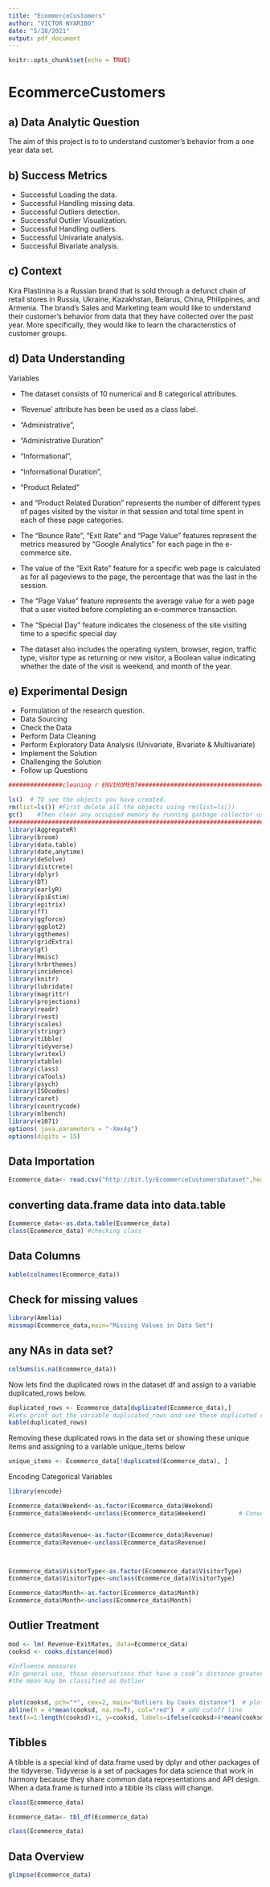 ---
title: "EcommerceCustomers"
author: "VICTOR NYARIBO"
date: "5/28/2021"
output: pdf_document
---

```{r setup, include=FALSE}
knitr::opts_chunk$set(echo = TRUE)
```
#    EcommerceCustomers
## a) Data Analytic Question

The aim of  this project is to to understand customer’s behavior from a one year data set.

## b) Success Metrics

* Successful Loading the data.
* Successful Handling missing data.
* Successful Outliers detection.
* Successful Outlier Visualization.
* Successful Handling  outliers.
* Successful Univariate analysis.
* Successful Bivariate analysis.



## c) Context

Kira Plastinina is a Russian brand that is sold through a defunct chain of retail stores in Russia, Ukraine, Kazakhstan, Belarus, China, Philippines, and Armenia. The brand’s Sales and Marketing team would like to understand their customer’s behavior from data that they have collected over the past year. More specifically, they would like to learn the characteristics of customer groups.

## d) Data Understanding
Variables

* The dataset consists of 10 numerical and 8 categorical attributes.
* 'Revenue' attribute has been be used as a class label.

* "Administrative",
* "Administrative Duration"
* "Informational", 
* "Informational Duration",
* "Product Related" 
* and "Product Related Duration" represents the number of different types of pages visited by the visitor in that   session and total time spent in each of these page categories. 

* The "Bounce Rate", "Exit Rate" and "Page Value" features represent the metrics measured by "Google Analytics"    for each page in the e-commerce site. 

* The value of the "Exit Rate" feature for a specific web page is calculated as for all pageviews to the page,    the percentage that was the last in the session.
* The "Page Value" feature represents the average value for a web page that a user visited before completing an   e-commerce transaction. 
* The "Special Day" feature indicates the closeness of the site visiting time to a specific special day 
* The dataset also includes the operating system, browser, region, traffic type, visitor type as returning or new   visitor, a Boolean value indicating whether the date of the visit is weekend, and month of the year.

## e) Experimental Design

* Formulation of the research question.
* Data Sourcing
* Check the Data
* Perform Data Cleaning
* Perform Exploratory Data Analysis  (Univariate, Bivariate & Multivariate)
* Implement the Solution
* Challenging the Solution
* Follow up Questions


```{r cleaning,include=FALSE}

###############cleaning r ENVIROMENT#####################################################3

ls()  # TO see the objects you have created.
rm(list=ls()) #First delete all the objects using rm(list=ls())
gc()    #Then clear any occupied memory by running garbage collector using gc().
#############################################################################
library(AggregateR)
library(broom)
library(data.table)
library(date,anytime)
library(deSolve)
library(distcrete)
library(dplyr)
library(DT)
library(earlyR)
library(EpiEstim)
library(epitrix)
library(ff)
library(ggforce)
library(ggplot2)
library(ggthemes)
library(gridExtra)
library(gt)
library(Hmisc)
library(hrbrthemes)
library(incidence)
library(knitr)
library(lubridate)
library(magrittr)
library(projections)
library(readr)
library(rvest)
library(scales)
library(stringr)
library(tibble)
library(tidyverse)
library(writexl)
library(xtable)
library(class)
library(caTools)
library(psych)
library(ISOcodes)
library(caret)
library(countrycode)
library(mlbench)
library(e1071)
options( java.parameters = "-Xmx4g")
options(digits = 15)


```


## Data Importation
```{r  data, include=TRUE}
Ecommerce_data<- read.csv("http://bit.ly/EcommerceCustomersDataset",header =T)


```


## converting data.frame data into data.table

```{r  converting, include=TRUE}

Ecommerce_data<-as.data.table(Ecommerce_data)
class(Ecommerce_data) #checking class

```

## Data Columns
```{r  preview, include=TRUE}

kable(colnames(Ecommerce_data))

```

## Check for missing values

```{r  missing, include=TRUE}
library(Amelia)
missmap(Ecommerce_data,main="Missing Values in Data Set")

```

## any NAs in data set?

```{r  NAs, include=TRUE}
colSums(is.na(Ecommerce_data))

```

Now lets find the duplicated rows in the dataset df and assign to a variable duplicated_rows below.

```{r  duplicate, include=TRUE}
duplicated_rows <- Ecommerce_data[duplicated(Ecommerce_data),]
#Lets print out the variable duplicated_rows and see these duplicated rows
kable(duplicated_rows)
```


Removing these duplicated rows in the data set or 
showing these unique items and assigning to a variable unique_items below
 
```{r  unique_items, include=TRUE}

unique_items <- Ecommerce_data[!duplicated(Ecommerce_data), ]

```



Encoding Categorical Variables
```{r  Encoding_m, include=TRUE}
library(encode)

Ecommerce_data$Weekend<-as.factor(Ecommerce_data$Weekend)
Ecommerce_data$Weekend<-unclass(Ecommerce_data$Weekend)         # Convert categorical variables


Ecommerce_data$Revenue<-as.factor(Ecommerce_data$Revenue)
Ecommerce_data$Revenue<-unclass(Ecommerce_data$Revenue) 



Ecommerce_data$VisitorType<-as.factor(Ecommerce_data$VisitorType)
Ecommerce_data$VisitorType<-unclass(Ecommerce_data$VisitorType) 

Ecommerce_data$Month<-as.factor(Ecommerce_data$Month)
Ecommerce_data$Month<-unclass(Ecommerce_data$Month) 


```

## Outlier Treatment

```{r  Outlier, include=TRUE}

mod <- lm( Revenue~ExitRates, data=Ecommerce_data)
cooksd <- cooks.distance(mod)

#Influence measures
#In general use, those observations that have a cook’s distance greater than 4 times 
#the mean may be classified as Outlier


plot(cooksd, pch="*", cex=2, main="Outliers by Cooks distance")  # plot cook's distance
abline(h = 4*mean(cooksd, na.rm=T), col="red")  # add cutoff line
text(x=1:length(cooksd)+1, y=cooksd, labels=ifelse(cooksd>4*mean(cooksd, na.rm=T),names(cooksd),""), col="red")  # add labels

```

## Tibbles


A tibble is a special kind of data.frame used by dplyr and other packages of the tidyverse. Tidyverse is a set of packages for data science that work in harmony because they share common data representations and API design. When a data.frame is turned into a tibble its class will change.

```{r  Tibbles, include=TRUE}

class(Ecommerce_data)

Ecommerce_data<- tbl_df(Ecommerce_data)

class(Ecommerce_data)


```


## Data Overview

```{r  Glimpse, include=TRUE,echo = FALSE}
glimpse(Ecommerce_data)

```

